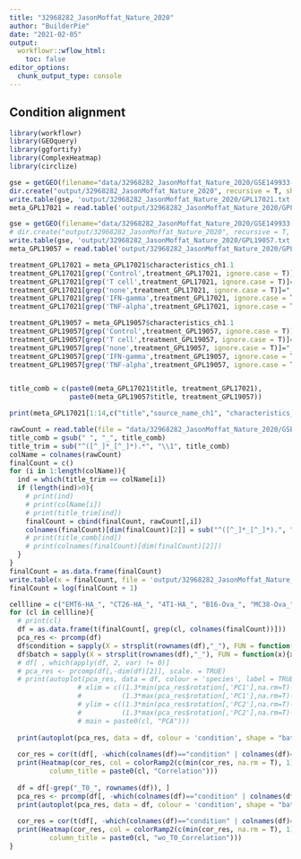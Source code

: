 ```yaml
---
title: "32968282_JasonMoffat_Nature_2020"
author: "BuilderPie"
date: "2021-02-05"
output: 
  workflowr::wflow_html:
    toc: false
editor_options:
  chunk_output_type: console
---
```


## Condition alignment

```r
library(workflowr)
library(GEOquery)
library(ggfortify)
library(ComplexHeatmap)
library(circlize)

gse = getGEO(filename="data/32968282_JasonMoffat_Nature_2020/GSE149933-GPL17021_series_matrix.txt.gz",GSEMatrix=TRUE,getGPL = FALSE)
dir.create("output/32968282_JasonMoffat_Nature_2020", recursive = T, showWarnings = F)
write.table(gse, 'output/32968282_JasonMoffat_Nature_2020/GPL17021.txt', quote = F, sep = '\t', col.names = T)
meta_GPL17021 = read.table('output/32968282_JasonMoffat_Nature_2020/GPL17021.txt', stringsAsFactors = F, sep = '\t', row.names = 1)

gse = getGEO(filename="data/32968282_JasonMoffat_Nature_2020/GSE149933-GPL19057_series_matrix.txt.gz",GSEMatrix=TRUE,getGPL = FALSE)
# dir.create("output/32968282_JasonMoffat_Nature_2020", recursive = T, showWarnings = F)
write.table(gse, 'output/32968282_JasonMoffat_Nature_2020/GPL19057.txt', quote = F, sep = '\t', col.names = T)
meta_GPL19057 = read.table('output/32968282_JasonMoffat_Nature_2020/GPL19057.txt', stringsAsFactors = F, sep = '\t', row.names = 1)

treatment_GPL17021 = meta_GPL17021$characteristics_ch1.1
treatment_GPL17021[grep('Control',treatment_GPL17021, ignore.case = T)]="_Con"
treatment_GPL17021[grep('T cell',treatment_GPL17021, ignore.case = T)]="_T"
treatment_GPL17021[grep('none',treatment_GPL17021, ignore.case = T)]="_none"
treatment_GPL17021[grep('IFN-gamma',treatment_GPL17021, ignore.case = T)]="_IFNg"
treatment_GPL17021[grep('TNF-alpha',treatment_GPL17021, ignore.case = T)]="_TNFa"

treatment_GPL19057 = meta_GPL19057$characteristics_ch1.1
treatment_GPL19057[grep('Control',treatment_GPL19057, ignore.case = T)]="_Con"
treatment_GPL19057[grep('T cell',treatment_GPL19057, ignore.case = T)]="_T"
treatment_GPL19057[grep('none',treatment_GPL19057, ignore.case = T)]="_none"
treatment_GPL19057[grep('IFN-gamma',treatment_GPL19057, ignore.case = T)]="_IFNg"
treatment_GPL19057[grep('TNF-alpha',treatment_GPL19057, ignore.case = T)]="_TNFa"


title_comb = c(paste0(meta_GPL17021$title, treatment_GPL17021), 
               paste0(meta_GPL19057$title, treatment_GPL19057))

print(meta_GPL17021[1:14,c("title","source_name_ch1", "characteristics_ch1.1", "time.point.ch1")])

rawCount = read.table(file = "data/32968282_JasonMoffat_Nature_2020/GSE149933_mTKO_readCounts_4May20.txt", header = T)
title_comb = gsub(" ", "_", title_comb)
title_trim = sub("^([^_]*_[^_]*).*", "\\1", title_comb)
colName = colnames(rawCount)
finalCount = c()
for (i in 1:length(colName)){
  ind = which(title_trim == colName[i])
  if (length(ind)>0){
    # print(ind)
    # print(colName[i])
    # print(title_trim[ind])
    finalCount = cbind(finalCount, rawCount[,i])
    colnames(finalCount)[dim(finalCount)[2]] = sub("^([^_]*_[^_]*).", "", title_comb[ind])
    # print(title_comb[ind])
    # print(colnames(finalCount)[dim(finalCount)[2]])
  }
}
finalCount = as.data.frame(finalCount)
write.table(x = finalCount, file = 'output/32968282_JasonMoffat_Nature_2020/32968282_JasonMoffat_Nature_2020_rawcount.txt', quote = F, sep = '\t', col.names = T)
finalCount = log(finalCount + 1)

cellline = c("EMT6-HA_", "CT26-HA_", "4T1-HA_", "B16-Ova_", "MC38-Ova_", "Renca-HA_")
for (cl in cellline){
  # print(cl)
  df = as.data.frame(t(finalCount[, grep(cl, colnames(finalCount))]))
  pca_res <- prcomp(df)
  df$condition = sapply(X = strsplit(rownames(df),"_"), FUN = function(x){x[4]})
  df$batch = sapply(X = strsplit(rownames(df),"_"), FUN = function(x){x[3]})
  # df[ , which(apply(df, 2, var) != 0)]
  # pca_res <- prcomp(df[,-dim(df)[2]], scale. = TRUE)
  # print(autoplot(pca_res, data = df, colour = 'species', label = TRUE, label.size = 4, 
                 # xlim = c((1.3*min(pca_res$rotation[,'PC1'],na.rm=T)-0.3*max(min(pca_res$rotation[,'PC1'],na.rm=T))),
                 #          (1.3*max(pca_res$rotation[,'PC1'],na.rm=T)-0.3*min(pca_res$rotation[,'PC1'],na.rm=T))), 
                 # ylim = c((1.3*min(pca_res$rotation[,'PC2'],na.rm=T)-0.3*max(min(pca_res$rotation[,'PC2'],na.rm=T))),
                 #          (1.3*max(pca_res$rotation[,'PC2'],na.rm=T)-0.3*min(pca_res$rotation[,'PC2'],na.rm=T))),
                 # main = paste0(cl, "PCA")))
  
  print(autoplot(pca_res, data = df, colour = 'condition', shape = "batch", size = 5, main = paste0(cl, "PCA")))
  
  cor_res = cor(t(df[, -which(colnames(df)=="condition" | colnames(df)=="batch")]))
  print(Heatmap(cor_res, col = colorRamp2(c(min(cor_res, na.rm = T), 1), c("white", "red")),
          column_title = paste0(cl, "Correlation")))
  
  df = df[-grep("_T0_", rownames(df)), ]
  pca_res <- prcomp(df[, -which(colnames(df)=="condition" | colnames(df)=="batch")])
  print(autoplot(pca_res, data = df, colour = 'condition', shape = "batch", size = 5, main = paste0(cl, "wo_T0")))
  
  cor_res = cor(t(df[, -which(colnames(df)=="condition" | colnames(df)=="batch")]))
  print(Heatmap(cor_res, col = colorRamp2(c(min(cor_res, na.rm = T), 1), c("white", "red")),
          column_title = paste0(cl, "wo_T0_Correlation")))
}

```

